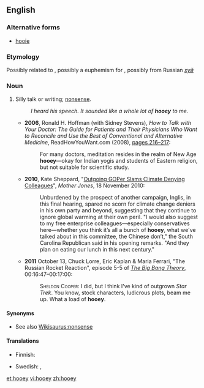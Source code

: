 ==English==
{{was wotd|2012|December|27}}

===Alternative forms===
* [[hooie]]

===Etymology===
Possibly related to {{term|phooey}}, possibly a euphemism for {{term|horseshit}}, possibly from Russian ''[[хуй#Russian|хуй]]''

===Noun===
{{en-noun|-}}

# {{context|slang|lang=en}} Silly talk or writing; [[nonsense]].
#: ''I heard his speech. It sounded like a whole lot of '''hooey''' to me.''
#* '''2006''', Ronald H. Hoffman (with Sidney Stevens), ''How to Talk with Your Doctor: The Guide for Patients and Their Physicians Who Want to Reconcile and Use the Best of Conventional and Alternative Medicine'', ReadHowYouWant.com (2008), [http://books.google.com/books?id=lAlKUfwDT-wC&pg=PA216 pages 216–217]:
#*: For many doctors, meditation resides in the realm of New Age '''hooey'''—okay for Indian yogis and students of Eastern religion, but not suitable for scientific study.
#* '''2010''', Kate Sheppard, "[http://www.motherjones.com/mojo/2010/11/inglis-slams-gop-climate-deniers Outgoing GOPer Slams Climate Denying Colleagues]", ''Mother Jones'', 18 November 2010:
#*: Unburdened by the prospect of another campaign, Inglis, in this final hearing, spared no scorn for climate change deniers in his own party and beyond, suggesting that they continue to ignore global warming at their own peril. "I would also suggest to my free enterprise colleagues—especially conservatives here—whether you think it’s all a bunch of '''hooey''', what we've talked about in this committee, the Chinese don’t," the South Carolina Republican said in his opening remarks. "And they plan on eating our lunch in this next century." 
#* '''2011''' October 13, Chuck Lorre, Eric Kaplan & Maria Ferrari, "The Russian Rocket Reaction", episode 5-5 of ''[[w:The Big Bang Theory|The Big Bang Theory]]'', 00:16:47–00:17:00:
#*:<span style="font-variant:small-caps">Sheldon Cooper:</span> I did, but I think I've kind of outgrown ''Star Trek''. You know, stock characters, ludicrous plots, beam me up. What a load of '''hooey'''.<br />

====Synonyms====
* See also [[Wikisaurus:nonsense]]

====Translations====
{{trans-top|silly talk or writing}}
* Finnish: {{t|fi|huuhaa}}
{{trans-mid}}
* Swedish: {{t+|sv|skitsnack}}, {{t|sv|skitprat}}
{{trans-bottom}}

[[et:hooey]]
[[vi:hooey]]
[[zh:hooey]]